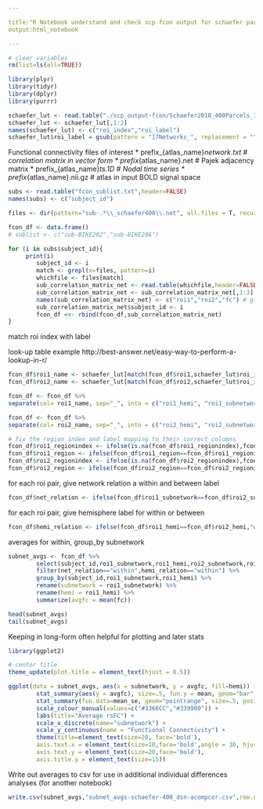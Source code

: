 ```yaml
---

title:"R Notebook understand and check xcp fcon output for schaefer parcellation
output:html_notebook

---
```



```r
# clear variables
rm(list=ls(all=TRUE))
```


```r
library(plyr)
library(tidyr)
library(dplyr)
library(purrr)
```


```r
schaefer_lut <- read.table("./xcp_output-fcon/Schaefer2018_400Parcels_17Networks_order.txt",header=FALSE)
schaefer_lut <- schaefer_lut[,1:2]
names(schaefer_lut) <- c("roi_index","roi_label")
schaefer_lut$roi_label = gsub(pattern = "17Networks_", replacement = "", x = schaefer_lut$roi_label)  
```


Functional connectivity files of interest
* prefix_{atlas_name}_network.txt # correlation matrix in vector form
* prefix_{atlas_name}.net # Pajek adjacency matrix
* prefix_{atlas_name}_ts.1D # Nodal time series
* prefix_{atlas_name}.nii.gz # atlas in input BOLD signal space


```r
subs <- read.table("fcon_sublist.txt",header=FALSE)
names(subs) <- c("subject_id")

files <- dir(pattern="sub-.*\\_schaefer400\\.net", all.files = T, recursive=T)

fcon_df <- data.frame()
# sublist <- c("sub-BIKE202","sub-BIKE206")

for (i in subs$subject_id){
     print(i)
        subject_id <- i
        match <- grepl(x=files, pattern=i)
        whichfile <- files[match]
        sub_correlation_matrix_net <- read.table(whichfile,header=FALSE,sep=" ",skip=2)
        sub_correlation_matrix_net <- sub_correlation_matrix_net[,1:3] 
        names(sub_correlation_matrix_net) <- c("roi1","roi2","fc") # give headers
        sub_correlation_matrix_net$subject_id <- i
        fcon_df <<- rbind(fcon_df,sub_correlation_matrix_net)
}

```

match roi index with label

look-up table example
http://best-answer.net/easy-way-to-perform-a-lookup-in-r/

```r
fcon_df$roi1_name <- schaefer_lut[match(fcon_df$roi1,schaefer_lut$roi_index),"roi_label"]
fcon_df$roi2_name <- schaefer_lut[match(fcon_df$roi2,schaefer_lut$roi_index),"roi_label"]
```


```r
fcon_df <- fcon_df %>%
separate(col= roi1_name, sep="_", into = c("roi1_hemi", "roi1_subnetwork", "roi1_region", "roi1_regionindex"))

fcon_df <- fcon_df %>%
separate(col= roi2_name, sep="_", into = c("roi2_hemi", "roi2_subnetwork", "roi2_region", "roi2_regionindex"))
```


```r
# fix the region index and label mapping to their correct columns
fcon_df$roi1_regionindex <- ifelse(is.na(fcon_df$roi1_regionindex),fcon_df$roi1_region,fcon_df$roi1_regionindex)
fcon_df$roi1_region <- ifelse(fcon_df$roi1_region==fcon_df$roi1_regionindex," ",fcon_df$roi1_region)
fcon_df$roi2_regionindex <- ifelse(is.na(fcon_df$roi2_regionindex),fcon_df$roi2_region,fcon_df$roi2_regionindex)
fcon_df$roi2_region <- ifelse(fcon_df$roi2_region==fcon_df$roi2_regionindex," ",fcon_df$roi2_region)

```


for each roi pair, give network relation a within and between label 
```r
fcon_df$net_relation <- ifelse(fcon_df$roi1_subnetwork==fcon_df$roi2_subnetwork,"within","between")
```

for each roi pair, give hemisphere label for within or between
```r
fcon_df$hemi_relation <- ifelse(fcon_df$roi1_hemi==fcon_df$roi2_hemi,"within","between")
```



averages for within, group_by subnetwork
```r
subnet_avgs <- fcon_df %>%
        select(subject_id,roi1_subnetwork,roi1_hemi,roi2_subnetwork,roi2_hemi,fc,net_relation,hemi_relation) %>%
        filter(net_relation=="within",hemi_relation=="within") %>%
        group_by(subject_id,roi1_subnetwork,roi1_hemi) %>% 
        rename(subnetwork = roi1_subnetwork) %>% 
        rename(hemi = roi1_hemi) %>% 
        summarize(avgfc = mean(fc))

head(subnet_avgs)      
tail(subnet_avgs)     
```


Keeping in long-form often helpful for plotting and later stats
```r

library(ggplot2)

# center title
theme_update(plot.title = element_text(hjust = 0.5))

ggplot(data = subnet_avgs, aes(x = subnetwork, y = avgfc, fill=hemi)) +
        stat_summary(aes(y = avgfc), size=.5, fun.y = mean, geom="bar",size=1, position="dodge") + 
        stat_summary(fun.data=mean_se, geom="pointrange", size=.5, position=position_dodge(1)) + 
        scale_colour_manual(values=c("#3366CC","#339900")) +
        labs(title="Average rsFC") +
        scale_x_discrete(name="subnetwork") + 
        scale_y_continuous(name = "Functional Connectivity") +
        theme(title=element_text(size=20, face='bold'),
        axis.text.x = element_text(size=10,face='bold',angle = 30, hjust = 1),
        axis.text.y = element_text(size=20,face='bold'),
        axis.title.y = element_text(size=15))

```


Write out averages to csv for use in additional individual differences analyses (for another notebook)

```r
write.csv(subnet_avgs,"subnet_avgs-schaefer-400_dsn-acompcor.csv",row.names=FALSE)
```

